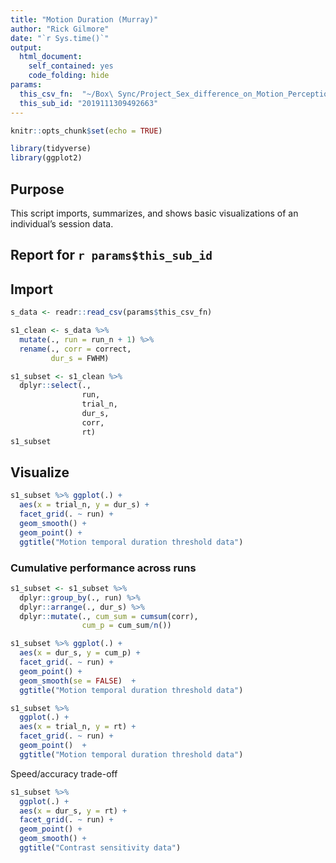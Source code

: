 ```yaml
---
title: "Motion Duration (Murray)"
author: "Rick Gilmore"
date: "`r Sys.time()`"
output: 
  html_document:
    self_contained: yes
    code_folding: hide
params:
  this_csv_fn:  "~/Box\ Sync/Project_Sex_difference_on_Motion_Perception/data/motion_temporal_threshold_data/2019111309492663_motion_temporal_threshold.csv"
  this_sub_id: "2019111309492663"
---
```


```r
knitr::opts_chunk$set(echo = TRUE)

library(tidyverse)
library(ggplot2)
```

## Purpose

This script imports, summarizes, and shows basic visualizations of an individual's session data.

## Report for `r params$this_sub_id`

## Import

```r
s_data <- readr::read_csv(params$this_csv_fn)
```

```r
s1_clean <- s_data %>%
  mutate(., run = run_n + 1) %>%
  rename(., corr = correct,
         dur_s = FWHM)

s1_subset <- s1_clean %>%
  dplyr::select(.,
                run,
                trial_n,
                dur_s,
                corr,
                rt)
s1_subset
```

## Visualize

```r
s1_subset %>% ggplot(.) +
  aes(x = trial_n, y = dur_s) +
  facet_grid(. ~ run) +
  geom_smooth() +
  geom_point() +
  ggtitle("Motion temporal duration threshold data")
```

### Cumulative performance across runs

```r
s1_subset <- s1_subset %>%
  dplyr::group_by(., run) %>%
  dplyr::arrange(., dur_s) %>%
  dplyr::mutate(., cum_sum = cumsum(corr),
                cum_p = cum_sum/n())

s1_subset %>% ggplot(.) +
  aes(x = dur_s, y = cum_p) +
  facet_grid(. ~ run) +
  geom_point() +
  geom_smooth(se = FALSE)  +
  ggtitle("Motion temporal duration threshold data")
```


```r
s1_subset %>%
  ggplot(.) +
  aes(x = trial_n, y = rt) +
  facet_grid(. ~ run) + 
  geom_point()  +
  ggtitle("Motion temporal duration threshold data")
```

Speed/accuracy trade-off

```r
s1_subset %>%
  ggplot(.) +
  aes(x = dur_s, y = rt) +
  facet_grid(. ~ run) + 
  geom_point() +
  geom_smooth() +
  ggtitle("Contrast sensitivity data")
```
